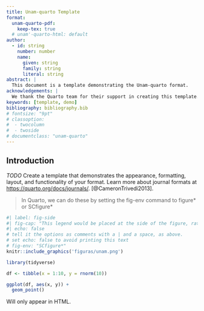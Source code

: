 ```yaml
---
title: Unam-quarto Template
format:
  unam-quarto-pdf:
    keep-tex: true  
  # unam'-quarto-html: default
author: 
  - id: string
    number: number
    name:
      given: string
      family: string
      literal: string
abstract: |
  This document is a template demonstrating the Unam-quarto format.
acknowledgements: |
  We thank the Quarto team for their support in creating this template.
keywords: [template, demo]
bibliography: bibliography.bib  
# fontsize: "9pt"
# classoption:
#  - twocolumn
#  - twoside
# documentclass: "unam-quarto"
---
```


## Introduction {#sec-intro}

*TODO* Create a template that demonstrates the appearance, formatting, layout, and functionality of your format. Learn more about journal formats at <https://quarto.org/docs/journals/>. [@CameronTrivedi2013].

> In Quarto, we can do these by setting the fig-env command to figure* or SCfigure*

``` r
#| label: fig-side
#| fig-cap: "This legend would be placed at the side of the figure, rather than below it."
#| echo: false
# tell it the options as comments with a | and a space, as above.
# set echo: false to avoid printing this text
# fig-env: "SCfigure*"
knitr::include_graphics('figuras/unam.png')
```

``` r
library(tidyverse)

df <- tibble(x = 1:10, y = rnorm(10))

ggplot(df, aes(x, y)) +
  geom_point()
```

::: {.content-visible when-format="html"}

Will only appear in HTML.

:::